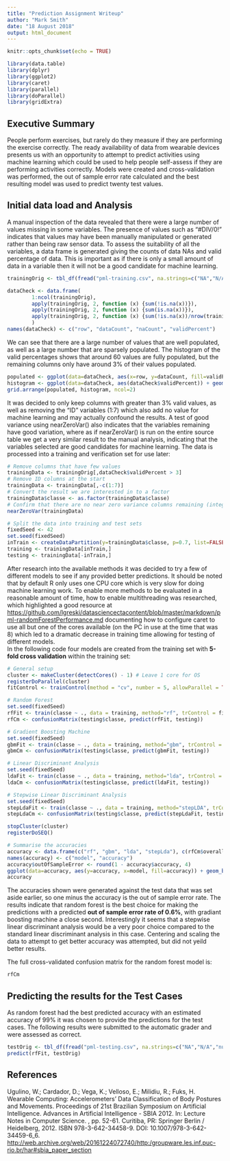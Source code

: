 ---
title: "Prediction Assignment Writeup"
author: "Mark Smith"
date: "18 August 2018"
output: html_document
---

```{r setup, include=FALSE}
knitr::opts_chunk$set(echo = TRUE)
```
```{r libraries, echo=FALSE,warning=FALSE,message=FALSE}
library(data.table)
library(dplyr)
library(ggplot2)
library(caret)
library(parallel)
library(doParallel)
library(gridExtra)
```

## Executive Summary
People perform exercises, but rarely do they measure if they are performing the exercise correctly.  The ready availability of data from wearable devices presents us with an opportunity to attempt to predict activities using machine learning which could be used to help people self-assess if they are performing activities correctly.  Models were created and cross-validation was performed, the out of sample error rate calculated and the best resulting model was used to predict twenty test values.

## Initial data load and Analysis
A manual inspection of the data revealed that there were a large number of values missing in some variables.  The presence of values such as "#DIV/0!" indicates that values may have been manually manipulated or generated rather than being raw sensor data.  To assess the suitability of all the variables, a data frame is generated giving the counts of data NAs and valid percentage of data.  This is important as if there is only a small amount of data in a variable then it will not be a good candidate for machine learning.
```{r loadValidate}
trainingOrig <- tbl_df(fread("pml-training.csv", na.strings=c("NA","N/A","null","#DIV/0!","")))

dataCheck <- data.frame(
        1:ncol(trainingOrig),
        apply(trainingOrig, 2, function (x) {sum(!is.na(x))}),
        apply(trainingOrig, 2, function (x) {sum(is.na(x))}),
        apply(trainingOrig, 2, function (x) {sum(!is.na(x))/nrow(trainingOrig)*100})
        )
names(dataCheck) <- c("row", "dataCount", "naCount", "validPercent")
```

We can see that there are a large number of values that are well populated, as well as a large number that are sparsely populated.  The histogram of the valid percentages shows that around 60 values are fully populated, but the remaining columns only have around 3% of their values populated.
```{r sourceDataPlot}
populated <- ggplot(data=dataCheck, aes(x=row, y=dataCount, fill=validPercent)) + geom_bar(stat="identity") + labs(title="Count of Populated Data\nby Column", y="Count of Populated Rows", x = "Row Index in Source", fill="Percent\nPopulated")
histogram <- ggplot(data=dataCheck, aes(dataCheck$validPercent)) + geom_histogram(binwidth = 1) + labs(title="Histogram of PercentPopulated\nby Column", y="Count of Columns", x = "Percentage Populated")
grid.arrange(populated, histogram, ncol=2)
```

It was decided to only keep columns with greater than 3% valid values, as well as removing the "ID" variables (1:7) which also add no value for machine learning and may actually confound the results.  A test of good variance using nearZeroVar() also indicates that the variables remaining have good variation, where as if nearZeroVar() is run on the entire source table we get a very similar result to the manual analysis, indicating that the variables selected are good candidates for machine learning.  The data is processed into a training and verification set for use later:
```{r dataMassaging}
# Remove columns that have few values
trainingData <- trainingOrig[,dataCheck$validPercent > 3]
# Remove ID columns at the start
trainingData <- trainingData[,-c(1:7)]
# Convert the result we are interested in to a factor
trainingData$classe <- as.factor(trainingData$classe)
# Confirm that there are no near zero variance columns remaining (integer(0) indicates no results)
nearZeroVar(trainingData)

# Split the data into training and test sets
fixedSeed <- 42
set.seed(fixedSeed)
inTrain <- createDataPartition(y=trainingData$classe, p=0.7, list=FALSE)
training <- trainingData[inTrain,]
testing <- trainingData[-inTrain,]
```

After research into the available methods it was decided to try a few of different models to see if any provided better predictions.  It should be noted that by default R only uses one CPU core which is very slow for doing machine learning work.  To enable more methods to be evaluated in a reasonable amount of time, how to enable multithreading was researched, which highlighted a good resource at <https://github.com/lgreski/datasciencectacontent/blob/master/markdown/pml-randomForestPerformance.md> documenting how to configure caret to use all but one of the cores available (on the PC in use at the time that was 8) which led to a dramatic decrease in training time allowing for testing of different models.  
In the following code four models are created from the training set with **5-fold cross validation** within the training set:
```{r machineLearning}
# General setup
cluster <- makeCluster(detectCores() - 1) # Leave 1 core for OS
registerDoParallel(cluster)
fitControl <- trainControl(method = "cv", number = 5, allowParallel = TRUE)

# Random Forest
set.seed(fixedSeed)
rfFit <- train(classe ~ ., data = training, method="rf", trControl = fitControl)
rfCm <- confusionMatrix(testing$classe, predict(rfFit, testing))

# Gradient Boosting Machine
set.seed(fixedSeed)
gbmFit <- train(classe ~ ., data = training, method="gbm", trControl = fitControl)
gbmCm <- confusionMatrix(testing$classe, predict(gbmFit, testing))

# Linear Discriminant Analysis
set.seed(fixedSeed)
ldaFit <- train(classe ~ ., data = training, method="lda", trControl = fitControl)
ldaCm <- confusionMatrix(testing$classe, predict(ldaFit, testing))

# Stepwise Linear Discriminant Analysis
set.seed(fixedSeed)
stepLdaFit <- train(classe ~ ., data = training, method="stepLDA", trControl = fitControl)
stepLdaCm <- confusionMatrix(testing$classe, predict(stepLdaFit, testing))

stopCluster(cluster)
registerDoSEQ()

# Summarise the accuracies
accuracy <- data.frame(c("rf", "gbm", "lda", "stepLda"), c(rfCm$overall[1], gbmCm$overall[1], ldaCm$overall[1], stepLdaCm$overall[1]))
names(accuracy) <- c("model", "accuracy")
accuracy$outOfSampleError <- round(1 - accuracy$accuracy, 4)
ggplot(data=accuracy, aes(y=accuracy, x=model, fill=accuracy)) + geom_bar(stat="identity") + labs(title="Accuracy by Model", y="Accuracy", x="Model", fill="Accuracy")
accuracy
```

The accuracies shown were generated against the test data that was set aside earlier, so one minus the accuracy is the out of sample error rate.  The results indicate that random forest is the best choice for making the predictions with a predicted **out of sample error rate of 0.6%**, with gradiant boosting machine a close second.  Interestingly it seems that a stepwise linear discriminant analysis would be a very poor choice compared to the standard linear discriminant analysis in this case.  Centering and scaling the data to attempt to get better accuracy was attempted, but did not yeild better results.

The full cross-validated confusion matrix for the random forest model is:
``` {r}
rfCm
```

## Predicting the results for the Test Cases
As random forest had the best predicted accuracy with an estimated accuracy of 99% it was chosen to provide the predictions for the test cases.  The following results were submitted to the automatic grader and were assessed as correct.
``` {r results}
testOrig <- tbl_df(fread("pml-testing.csv", na.strings=c("NA","N/A","null","#DIV/0!","")))
predict(rfFit, testOrig)
```

## References
Ugulino, W.; Cardador, D.; Vega, K.; Velloso, E.; Milidiu, R.; Fuks, H. Wearable Computing: Accelerometers' Data Classification of Body Postures and Movements. Proceedings of 21st Brazilian Symposium on Artificial Intelligence. Advances in Artificial Intelligence - SBIA 2012. In: Lecture Notes in Computer Science. , pp. 52-61. Curitiba, PR: Springer Berlin / Heidelberg, 2012. ISBN 978-3-642-34458-9. DOI: 10.1007/978-3-642-34459-6_6.   <http://web.archive.org/web/20161224072740/http:/groupware.les.inf.puc-rio.br/har#sbia_paper_section>
